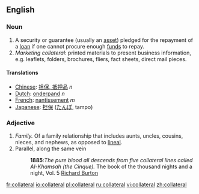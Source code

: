 ==English==

===Noun===
#A security or guarantee (usually an [[asset]]) pledged for the repayment of a [[loan]] if one cannot procure enough [[fund]]s to repay.
#''Marketing collateral'': printed materials to present business information, e.g. leaflets, folders, brochures, fliers, fact sheets, direct mail pieces.

====Translations====
*[[Chinese]]: [[担保, 抵押品]] ''n''
*[[Dutch]]: [[onderpand]] ''n''
*[[French]]: [[nantissement]] ''m''
*[[Japanese]]: [[担保]] ([[たんぽ]], tampo)

===Adjective===

#''Family.'' Of a family relationship that includes aunts, uncles, cousins, nieces, and nephews, as opposed to [[lineal]].
#Parallel, along the same vein
#:'''1885''':''The pure blood all descends from five collateral lines called Al-Khamsah (the Cinque).'' The book of the thousand nights and a night, Vol. 5 [[w:Richard Francis Burton|Richard Burton]]

[[fr:collateral]]
[[io:collateral]]
[[pl:collateral]]
[[ru:collateral]]
[[vi:collateral]]
[[zh:collateral]]